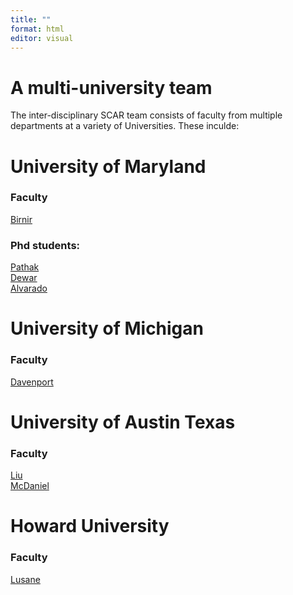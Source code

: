 ```yaml
---
title: ""
format: html
editor: visual
---
```


# A multi-university team

The inter-disciplinary SCAR team consists of faculty from multiple departments at a variety of Universities.  These inculde:

# University of Maryland

### Faculty

[Birnir](https://johannabirnir.com/)\

### Phd students:

[Pathak](https://gvpt.umd.edu/gradprofile/pathak/ojashwi)\
[Dewar](https://gvpt.umd.edu/gradprofile/dewar/jordan-laura)\
[Alvarado](https://gvpt.umd.edu/gradprofile/alvarado/juan-diego)

# University of Michigan

### Faculty

 [Davenport](https://christiandavenportphd.weebly.com/)
 
# University of Austin Texas

### Faculty

[Liu](http://www.amyhliu.com/)\
[McDaniel](https://liberalarts.utexas.edu/government/faculty/elm377)

# Howard University

### Faculty

[Lusane](https://profiles.howard.edu/clarence-lusane)
